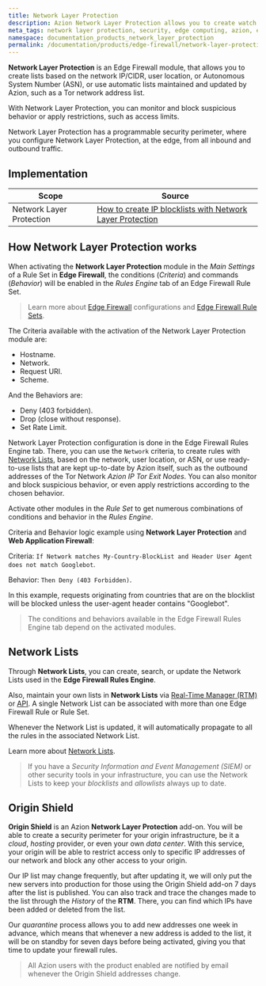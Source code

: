 ```yaml
---
title: Network Layer Protection
description: Azion Network Layer Protection allows you to create watch lists based on the network (IP/CIDR).
meta_tags: network layer protection, security, edge computing, azion, edge firewall, firewall
namespace: documentation_products_network_layer_protection
permalink: /documentation/products/edge-firewall/network-layer-protection/
---
```


**Network Layer Protection** is an Edge Firewall module, that allows you to create lists based on the network IP/CIDR, user location, or Autonomous System Number (ASN), or use automatic lists maintained and updated by Azion, such as a Tor network address list. 

With Network Layer Protection, you can monitor and block suspicious behavior or apply restrictions, such as access limits.

Network Layer Protection has a programmable security perimeter, where you configure Network Layer Protection, at the edge, from all inbound and outbound traffic.

## Implementation

| Scope | Source |
|-------|--------|
| Network Layer Protection | [How to create IP blocklists with Network Layer Protection](/en/documentation/products/guides/blacklists-ip-addresses-edge/) |

## How Network Layer Protection works

When activating the **Network Layer Protection** module in the *Main Settings* of a Rule Set in **Edge Firewall**, the conditions (*Criteria*) and commands (*Behavior*) will be enabled in the *Rules Engine* tab of an Edge Firewall Rule Set.

> Learn more about [Edge Firewall](/en/documentation/products/edge-firewall/) configurations and [Edge Firewall Rule Sets](/en/documentation/products/edge-firewall/rules-engine/).

The Criteria available with the activation of the Network Layer Protection module are:

- Hostname.
- Network.
- Request URI.
- Scheme.

And the Behaviors are:

- Deny (403 forbidden).
- Drop (close without response).
- Set Rate Limit.

Network Layer Protection configuration is done in the Edge Firewall Rules Engine tab. There, you can use the `Network` criteria, to create rules with [Network Lists](/en/documentation/products/edge-firewall/network-layer-protection/network-lists/), based on the network, user location, or ASN, or use ready-to-use lists that are kept up-to-date by Azion itself, such as the outbound addresses of the Tor Network *Azion IP Tor Exit Nodes*. You can also monitor and block suspicious behavior, or even apply restrictions according to the chosen behavior.

Activate other modules in the *Rule Set* to get numerous combinations of conditions and behavior in the *Rules Engine*.

Criteria and Behavior logic example using **Network Layer Protection** and **Web Application Firewall**:

Criteria: `If Network matches My-Country-BlockList and Header User Agent does not match Googlebot`.

Behavior: `Then Deny (403 Forbidden)`.

In this example, requests originating from countries that are on the blocklist will be blocked unless the user-agent header contains "Googlebot".

> The conditions and behaviors available in the Edge Firewall Rules Engine tab depend on the activated modules.

## Network Lists

Through **Network Lists**, you can create, search, or update the Network Lists used in the **Edge Firewall Rules Engine**.

Also, maintain your own lists in **Network Lists** via [Real-Time Manager (RTM)](https://manager.azion.com) or [API](https://api.azion.com/). A single Network List can be associated with more than one Edge Firewall Rule or Rule Set. 

Whenever the Network List is updated, it will automatically propagate to all the rules in the associated Network List. 

Learn more about [Network Lists](/en/documentation/products/edge-firewall/network-layer-protection/network-lists/).

> If you have a *Security Information and Event Management (SIEM)* or other security tools in your infrastructure, you can use the Network Lists to keep your *blocklists* and *allowlists* always up to date.

## Origin Shield 

**Origin Shield** is an Azion **Network Layer Protection** add-on. You will be able to create a security perimeter for your origin infrastructure, be it a *cloud*, *hosting* provider, or even your own *data center*. With this service, your origin will be able to restrict access only to specific IP addresses of our network and block any other access to your origin.

Our IP list may change frequently, but after updating it, we will only put the new servers into production for those using the Origin Shield add-on 7 days after the list is published. You can also track and trace the changes made to the list through the *History* of the **RTM**. There, you can find which IPs have been added or deleted from the list.

Our *quarantine* process allows you to add new addresses one week in advance, which means that whenever a new address is added to the list, it will be on standby for seven days before being activated, giving you that time to update your firewall rules.

> All Azion users with the product enabled are notified by email whenever the Origin Shield addresses change.
